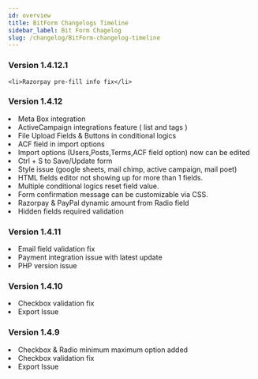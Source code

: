 ```yaml
---
id: overview
title: BitForm Changelogs Timeline
sidebar_label: Bit Form Chagelog
slug: /changelog/BitForm-changelog-timeline
---
```



### Version 1.4.12.1

<Log date="07-07-2021">
  <List type="Fixed">
    
    <li>Razorpay pre-fill info fix</li>
  </List> 
</Log>

### Version 1.4.12

<Log date="07-07-2021">
  <List type="Added">
    <li>Meta Box integration <Integ/></li>
    <li>ActiveCampaign integrations feature ( list and tags )</li>
    <li>File Upload Fields & Buttons in conditional logics</li>
    <li>ACF field in import options</li>
    <li>Import options (Users,Posts,Terms,ACF field option) now can be edited</li>
    <li>Ctrl + S to Save/Update form</li> 
  </List>
  <List type="Fixed">
    <li>Style issue (google sheets, mail chimp, active campaign, mail poet)</li>
    <li>HTML fields editor not showing up for more than 1 fields.</li>
    <li>Multiple conditional logics reset field value.</li>
  </List>
  <List type="Improvement">
    <li>Form confirmation message can be customizable via CSS.</li>
    <li>Razorpay & PayPal dynamic amount from Radio field</li>
    <li>Hidden fields required validation</li>
  </List>
</Log>

### Version 1.4.11

<Log date="17-06-2021">
  
  <List type="Fixed">
    <li> Email field validation fix</li>
    <li> Payment integration issue with latest update</li>
    <li> PHP version issue</li>
  </List>
  
</Log>

### Version 1.4.10

<Log date="16-06-2021">
  
  <List type="Fixed">
    <li> Checkbox validation fix</li>
    <li> Export Issue</li>
    
  </List>
  
</Log>

### Version 1.4.9

<Log date="14-06-2021">

  <List type="Added">
    <li> Checkbox & Radio minimum maximum option added </li>
  </List>
  <List type="Fixed">
    <li> Checkbox validation fix</li>
    <li> Export Issue</li>
    
  </List>
  
</Log>





